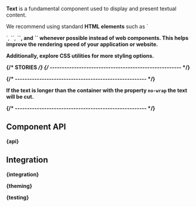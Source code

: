 
<Meta of={TextStories} />

<StoryHeading of={TextStories.Basic} hidden></StoryHeading>

<Banner of={TextStories} />

<Lead>**Text** is a fundamental component used to display and present textual content.</Lead>

<InfoQuote>
  We recommend using standard <b>HTML elements</b> such as `<p>`, `<span>`, `<b>`, and `<strong>` whenever possible instead of web
  components. This helps improve the rendering speed of your application or website.

Additionally, explore CSS utilities for more styling options.

</InfoQuote>

<Canvas of={TextStories.Basic} sourceState="shown" />

<PlaygroundBar of={TextStories.Basic}></PlaygroundBar>

{/* STORIES */}
{/* ------------------------------------------------------ */}

<StoryHeading of={TextStories.Text}></StoryHeading>

<Canvas of={TextStories.Text} sourceState="shown" />

{/* ------------------------------------------------------ */}

<StoryHeading of={TextStories.NoWrap}></StoryHeading>

If the text is longer than the container with the property `no-wrap` the text will be cut.

<Canvas of={TextStories.NoWrap} sourceState="shown" />

{/* ------------------------------------------------------ */}

## Component API


<Markdown>{api}</Markdown>

## Integration


<Markdown>{integration}</Markdown>


<Markdown>{theming}</Markdown>


<Markdown>{testing}</Markdown>

<Footer />
